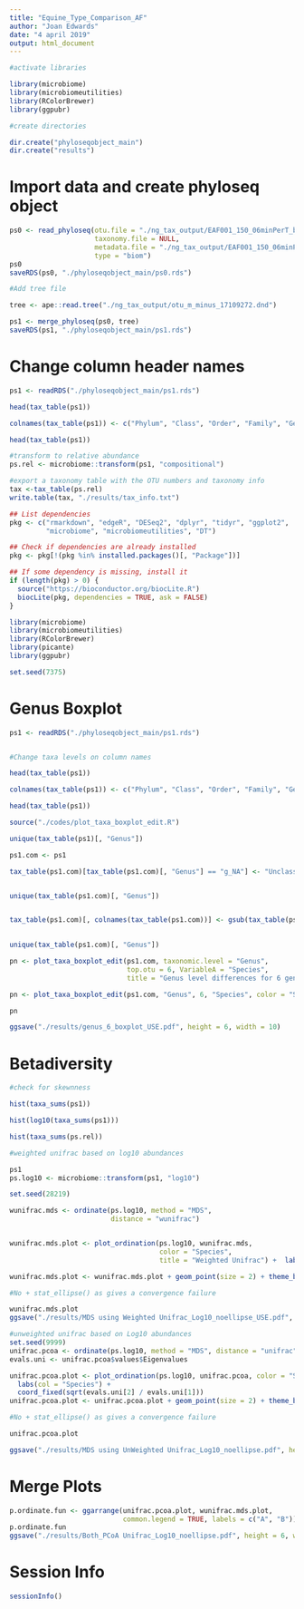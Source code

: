 ---
title: "Equine_Type_Comparison_AF"
author: "Joan Edwards"
date: "4 april 2019"
output: html_document
---

```{r setup, include=FALSE}

#activate libraries

library(microbiome)
library(microbiomeutilities)
library(RColorBrewer)
library(ggpubr)

#create directories

dir.create("phyloseqobject_main")
dir.create("results")
```

# Import data and create phyloseq object

```{r}

ps0 <- read_phyloseq(otu.file = "./ng_tax_output/EAF001_150_06minPerT_biom_FINAL_rev_tax.biom",
                     taxonomy.file = NULL,
                     metadata.file = "./ng_tax_output/EAF001_150_06minPerT_map.csv",
                     type = "biom")
ps0
saveRDS(ps0, "./phyloseqobject_main/ps0.rds")

#Add tree file

tree <- ape::read.tree("./ng_tax_output/otu_m_minus_17109272.dnd")

ps1 <- merge_phyloseq(ps0, tree)
saveRDS(ps1, "./phyloseqobject_main/ps1.rds")

```

# Change column header names

```{r}

ps1 <- readRDS("./phyloseqobject_main/ps1.rds")

head(tax_table(ps1))

colnames(tax_table(ps1)) <- c("Phylum", "Class", "Order", "Family", "Genus", "Clade")

head(tax_table(ps1))

```


```{r}
#transform to relative abundance
ps.rel <- microbiome::transform(ps1, "compositional")

#export a taxonomy table with the OTU numbers and taxonomy info 
tax <-tax_table(ps.rel)
write.table(tax, "./results/tax_info.txt")

## List dependencies
pkg <- c("rmarkdown", "edgeR", "DESeq2", "dplyr", "tidyr", "ggplot2", 
         "microbiome", "microbiomeutilities", "DT")

## Check if dependencies are already installed
pkg <- pkg[!(pkg %in% installed.packages()[, "Package"])]

## If some dependency is missing, install it
if (length(pkg) > 0) {
  source("https://bioconductor.org/biocLite.R")
  biocLite(pkg, dependencies = TRUE, ask = FALSE)
}

library(microbiome)
library(microbiomeutilities)
library(RColorBrewer)
library(picante)
library(ggpubr)

set.seed(7375)

```

# Genus Boxplot

```{r}

ps1 <- readRDS("./phyloseqobject_main/ps1.rds")


#Change taxa levels on column names

head(tax_table(ps1))

colnames(tax_table(ps1)) <- c("Phylum", "Class", "Order", "Family", "Genus", "Clade")

head(tax_table(ps1))

source("./codes/plot_taxa_boxplot_edit.R")

unique(tax_table(ps1)[, "Genus"])

ps1.com <- ps1

tax_table(ps1.com)[tax_table(ps1.com)[, "Genus"] == "g_NA"] <- "Unclassified Genus"


unique(tax_table(ps1.com)[, "Genus"])


tax_table(ps1.com)[, colnames(tax_table(ps1.com))] <- gsub(tax_table(ps1.com)[, 
                                                                              colnames(tax_table(ps1.com))], pattern = "[a-z]_", replacement = "")

unique(tax_table(ps1.com)[, "Genus"])

pn <- plot_taxa_boxplot_edit(ps1.com, taxonomic.level = "Genus",
                             top.otu = 6, VariableA = "Species",
                             title = "Genus level differences for 6 genera", color = "Set1")

pn <- plot_taxa_boxplot_edit(ps1.com, "Genus", 6, "Species", color = "Set1", "Genus level differences for 6 genera")

pn

ggsave("./results/genus_6_boxplot_USE.pdf", height = 6, width = 10)


```

# Betadiversity

```{r}
#check for skewnness

hist(taxa_sums(ps1))

hist(log10(taxa_sums(ps1)))

hist(taxa_sums(ps.rel))

#weighted unifrac based on log10 abundances

ps1
ps.log10 <- microbiome::transform(ps1, "log10")

set.seed(28219)

wunifrac.mds <- ordinate(ps.log10, method = "MDS", 
                         distance = "wunifrac")


wunifrac.mds.plot <- plot_ordination(ps.log10, wunifrac.mds, 
                                     color = "Species", 
                                     title = "Weighted Unifrac") +  labs(col = "Species") 

wunifrac.mds.plot <- wunifrac.mds.plot + geom_point(size = 2) + theme_bw() + scale_color_brewer("Species", palette = "Set1") 

#No + stat_ellipse() as gives a convergence failure

wunifrac.mds.plot
ggsave("./results/MDS using Weighted Unifrac_Log10_noellipse_USE.pdf", height = 6, width = 8)

#unweighted unifrac based on Log10 abundances
set.seed(9999)
unifrac.pcoa <- ordinate(ps.log10, method = "MDS", distance = "unifrac")
evals.uni <- unifrac.pcoa$values$Eigenvalues

unifrac.pcoa.plot <- plot_ordination(ps.log10, unifrac.pcoa, color = "Species", title = "UnWeighted Unifrac distance PCoA") +
  labs(col = "Species") +
  coord_fixed(sqrt(evals.uni[2] / evals.uni[1]))
unifrac.pcoa.plot <- unifrac.pcoa.plot + geom_point(size = 2) + theme_bw() + scale_color_brewer("Species", palette = "Set1") 

#No + stat_ellipse() as gives a convergence failure

unifrac.pcoa.plot

ggsave("./results/MDS using UnWeighted Unifrac_Log10_noellipse.pdf", height = 6, width = 8)

```

# Merge Plots

```{r}
p.ordinate.fun <- ggarrange(unifrac.pcoa.plot, wunifrac.mds.plot,
                            common.legend = TRUE, labels = c("A", "B"))
p.ordinate.fun
ggsave("./results/Both_PCoA Unifrac_Log10_noellipse.pdf", height = 6, width = 10)

```

# Session Info

```{r}

sessionInfo()

```
